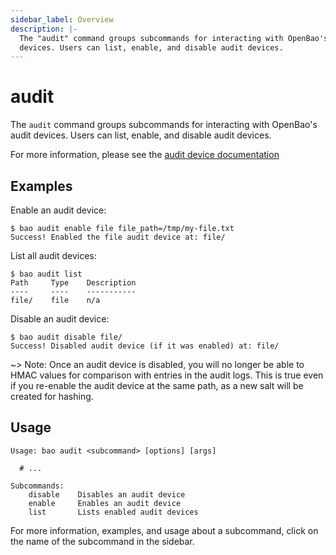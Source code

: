 ```yaml
---
sidebar_label: Overview
description: |-
  The "audit" command groups subcommands for interacting with OpenBao's audit
  devices. Users can list, enable, and disable audit devices.
---
```


# audit

The `audit` command groups subcommands for interacting with OpenBao's audit
devices. Users can list, enable, and disable audit devices.

For more information, please see the [audit device
documentation](/docs/audit)

## Examples

Enable an audit device:

```shell-session
$ bao audit enable file file_path=/tmp/my-file.txt
Success! Enabled the file audit device at: file/
```

List all audit devices:

```shell-session
$ bao audit list
Path     Type    Description
----     ----    -----------
file/    file    n/a
```

Disable an audit device:

```shell-session
$ bao audit disable file/
Success! Disabled audit device (if it was enabled) at: file/
```

~> Note: Once an audit device is disabled, you will no longer be able to HMAC values
for comparison with entries in the audit logs. This is true even if you re-enable
the audit device at the same path, as a new salt will be created for hashing.

## Usage

```text
Usage: bao audit <subcommand> [options] [args]

  # ...

Subcommands:
    disable    Disables an audit device
    enable     Enables an audit device
    list       Lists enabled audit devices
```

For more information, examples, and usage about a subcommand, click on the name
of the subcommand in the sidebar.
